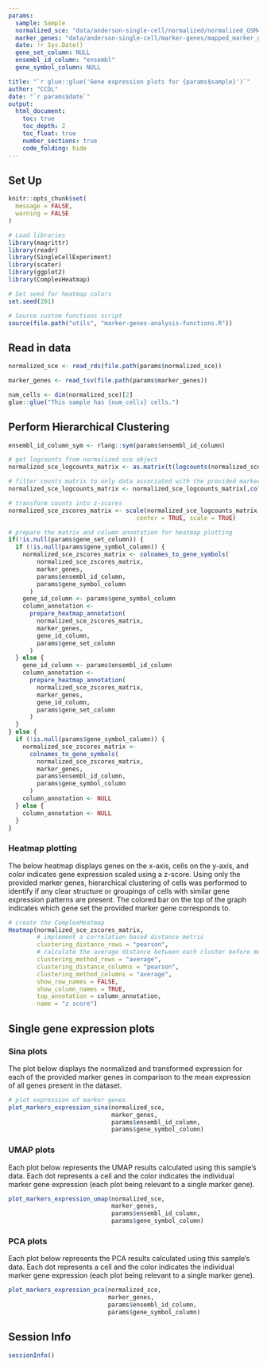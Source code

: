 ```yaml
---
params:
  sample: Sample
  normalized_sce: "data/anderson-single-cell/normalized/normalized_GSM4186961_sce.rds"
  marker_genes: "data/anderson-single-cell/marker-genes/mapped_marker_genes.tsv"
  date: !r Sys.Date()
  gene_set_column: NULL
  ensembl_id_column: "ensembl"
  gene_symbol_column: NULL

title: "`r glue::glue('Gene expression plots for {params$sample}')`"
author: "CCDL"
date: "`r params$date`"
output: 
  html_document:
    toc: true
    toc_depth: 2
    toc_float: true
    number_sections: true
    code_folding: hide
---
```


## Set Up

```r
knitr::opts_chunk$set(
  message = FALSE,
  warning = FALSE
)
```

```r
# Load libraries
library(magrittr)
library(readr)
library(SingleCellExperiment)
library(scater)
library(ggplot2)
library(ComplexHeatmap)

# Set seed for heatmap colors
set.seed(201)

# Source custom functions script
source(file.path("utils", "marker-genes-analysis-functions.R"))
```

## Read in data

```r
normalized_sce <- read_rds(file.path(params$normalized_sce))

marker_genes <- read_tsv(file.path(params$marker_genes))

num_cells <- dim(normalized_sce)[2]
glue::glue("This sample has {num_cells} cells.")
```

## Perform Hierarchical Clustering

```r
ensembl_id_column_sym <- rlang::sym(params$ensembl_id_column)

# get logcounts from normalized sce object
normalized_sce_logcounts_matrix <- as.matrix(t(logcounts(normalized_sce)))

# filter counts matrix to only data associated with the provided marker genes
normalized_sce_logcounts_matrix <- normalized_sce_logcounts_matrix[,colnames(normalized_sce_logcounts_matrix) %in% marker_genes[[ensembl_id_column_sym]]]

# transform counts into z-scores
normalized_sce_zscores_matrix <- scale(normalized_sce_logcounts_matrix,
                                    center = TRUE, scale = TRUE)

# prepare the matrix and column annotation for heatmap plotting
if(!is.null(params$gene_set_column)) {
  if (!is.null(params$gene_symbol_column)) {
    normalized_sce_zscores_matrix <- colnames_to_gene_symbols(
        normalized_sce_zscores_matrix,
        marker_genes,
        params$ensembl_id_column,
        params$gene_symbol_column
      )
    gene_id_column <- params$gene_symbol_column
    column_annotation <-
      prepare_heatmap_annotation(
        normalized_sce_zscores_matrix,
        marker_genes,
        gene_id_column,
        params$gene_set_column
      )
  } else {
    gene_id_column <- params$ensembl_id_column
    column_annotation <-
      prepare_heatmap_annotation(
        normalized_sce_zscores_matrix,
        marker_genes,
        gene_id_column,
        params$gene_set_column
      )
  }
} else {
  if (!is.null(params$gene_symbol_column)) {
    normalized_sce_zscores_matrix <-
      colnames_to_gene_symbols(
        normalized_sce_zscores_matrix,
        marker_genes,
        params$ensembl_id_column,
        params$gene_symbol_column
      )
    column_annotation <- NULL
  } else {
    column_annotation <- NULL
  }
}
```

### Heatmap plotting

The below heatmap displays genes on the x-axis, cells on the y-axis, and color indicates gene expression scaled using a z-score. 
Using only the provided marker genes, hierarchical clustering of cells was performed to identify if any clear structure or groupings of cells with similar gene expression patterns are present. 
The colored bar on the top of the graph indicates which gene set the provided marker gene corresponds to. 

```r
# create the ComplexHeatmap
Heatmap(normalized_sce_zscores_matrix,
        # implement a correlation based distance metric
        clustering_distance_rows = "pearson",
        # calculate the average distance between each cluster before merging
        clustering_method_rows = "average",
        clustering_distance_columns = "pearson",
        clustering_method_columns = "average",
        show_row_names = FALSE,
        show_column_names = TRUE,
        top_annotation = column_annotation,
        name = "z score")
```

## Single gene expression plots

### Sina plots

The plot below displays the normalized and transformed expression for each of the provided
marker genes in comparison to the mean expression of all genes present in the dataset. 

```r
# plot expression of marker genes
plot_markers_expression_sina(normalized_sce,
                             marker_genes,
                             params$ensembl_id_column,
                             params$gene_symbol_column)
```

### UMAP plots

Each plot below represents the UMAP results calculated using this sample's data.
Each dot represents a cell and the color indicates the individual marker gene expression (each plot being relevant to a single marker gene).

```r
plot_markers_expression_umap(normalized_sce,
                             marker_genes,
                             params$ensembl_id_column,
                             params$gene_symbol_column)
```

### PCA plots

Each plot below represents the PCA results calculated using this sample's data.
Each dot represents a cell and the color indicates the individual marker gene expression (each plot being relevant to a single marker gene).

```r
plot_markers_expression_pca(normalized_sce,
                            marker_genes,
                            params$ensembl_id_column,
                            params$gene_symbol_column)
```

## Session Info

```r
sessionInfo()
```

